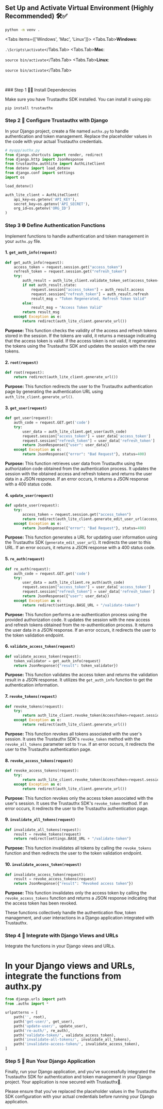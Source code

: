 
## Set Up and Activate Virtual Environment (Highly Recommended) 🛠️✅

```bash copy showLineNumbers filename="bash"
python -m venv .
```

<Tabs items={['Windows', 'Mac', 'Linux']}>
  <Tabs.Tab>**Windows**: <br/> <br/> ```.\Scripts\activate```</Tabs.Tab>
  <Tabs.Tab>**Mac**: <br/> <br/> ```source bin/activate```</Tabs.Tab>
  <Tabs.Tab>**Linux**: <br/> <br/> ```source bin/activate```</Tabs.Tab>
</Tabs>

<br/>
<br/>

<Steps>
### Step 1 👨‍💻 Install Dependencies

Make sure you have Trustauthx SDK installed. You can install it using pip:

```bash copy showLineNumbers
pip install trustauthx
```

### Step 2 🚀 Configure Trustauthx with Django

In your Django project, create a file named `authx.py` to handle authentication and token management. Replace the placeholder values in the code with your actual Trustauthx credentials.

```python copy showLineNumbers filename="python"
# myapp/authx.py
from django.shortcuts import render, redirect
from django.http import JsonResponse
from trustauthx.authlite import AuthLiteClient
from dotenv import load_dotenv
from django.conf import settings
import os

load_dotenv()

auth_lite_client = AuthLiteClient(
    api_key=os.getenv('API_KEY'),
    secret_key=os.getenv('API_SECRET'),
    org_id=os.getenv('ORG_ID')
)
```

### Step 3 🌐 Define Authentication Functions

Implement functions to handle authentication and token management in your `authx.py` file.


#### 1. `get_auth_info(request)`
```python copy showLineNumbers filename="python"
def get_auth_info(request):
    access_token = request.session.get("access_token")
    refresh_token = request.session.get("refresh_token")
    try:
        auth_result = auth_lite_client.validate_token_set(access_token=access_token, refresh_token=refresh_token)
        if not auth_result.state:
            request.session["access_token"] = auth_result.access
            request.session["refresh_token"] = auth_result.refresh
            result_msg = "Token Regenerated, Refresh Token Valid"
        else:
            result_msg = "Access Token Valid"
        return result_msg
    except Exception as e:
        return redirect(auth_lite_client.generate_url())
```
**Purpose:** This function checks the validity of the access and refresh tokens stored in the session. If the tokens are valid, it returns a message indicating that the access token is valid. If the access token is not valid, it regenerates the tokens using the Trustauthx SDK and updates the session with the new tokens.

#### 2. `root(request)`
```python copy showLineNumbers filename="python"
def root(request):
    return redirect(auth_lite_client.generate_url())
```
**Purpose:** This function redirects the user to the Trustauthx authentication page by generating the authentication URL using `auth_lite_client.generate_url()`.

#### 3. `get_user(request)`
```python copy showLineNumbers filename="python"
def get_user(request):
    auth_code = request.GET.get('code')
    try:
        user_data = auth_lite_client.get_user(auth_code)
        request.session["access_token"] = user_data['access_token']
        request.session["refresh_token"] = user_data['refresh_token']
        return JsonResponse({"user": user_data})
    except Exception as e:
        return JsonResponse({"error": "Bad Request"}, status=400)
```
**Purpose:** This function retrieves user data from Trustauthx using the authorization code obtained from the authentication process. It updates the session with the obtained access and refresh tokens and returns the user data in a JSON response. If an error occurs, it returns a JSON response with a 400 status code.

#### 4. `update_user(request)`
```python copy showLineNumbers filename="python"
def update_user(request):
    try:
        access_token = request.session.get("access_token")
        return redirect(auth_lite_client.generate_edit_user_url(access_token, url=settings.BASE_URL + "/re-auth"))
    except Exception as e:
        return JsonResponse({"error": "Bad Request"}, status=400)
```
**Purpose:** This function generates a URL for updating user information using the Trustauthx SDK (`generate_edit_user_url`). It redirects the user to this URL. If an error occurs, it returns a JSON response with a 400 status code.

#### 5. `re_auth(request)`
```python copy showLineNumbers filename="python"
def re_auth(request):
    auth_code = request.GET.get('code')
    try:
        user_data = auth_lite_client.re_auth(auth_code)
        request.session["access_token"] = user_data['access_token']
        request.session["refresh_token"] = user_data['refresh_token']
        return JsonResponse({"user": user_data})
    except Exception as e:
        return redirect(settings.BASE_URL + "/validate-token")
```
**Purpose:** This function performs a re-authentication process using the provided authorization code. It updates the session with the new access and refresh tokens obtained from the re-authentication process. It returns the user data in a JSON response. If an error occurs, it redirects the user to the token validation endpoint.

#### 6. `validate_access_token(request)`
```python copy showLineNumbers filename="python"
def validate_access_token(request):
    token_validator = get_auth_info(request)
    return JsonResponse({"result": token_validator})
```
**Purpose:** This function validates the access token and returns the validation result in a JSON response. It utilizes the `get_auth_info` function to get the authentication information.

#### 7. `revoke_tokens(request)`
```python copy showLineNumbers filename="python"
def revoke_tokens(request):
    try:
        return auth_lite_client.revoke_token(AccessToken=request.session.get("access_token"), revoke_all_tokens=True)
    except Exception as e:
        return redirect(auth_lite_client.generate_url())
```
**Purpose:** This function revokes all tokens associated with the user's session. It uses the Trustauthx SDK's `revoke_token` method with the `revoke_all_tokens` parameter set to `True`. If an error occurs, it redirects the user to the Trustauthx authentication page.

#### 8. `revoke_access_tokens(request)`
```python copy showLineNumbers filename="python"
def revoke_access_tokens(request):
    try:
        return auth_lite_client.revoke_token(AccessToken=request.session.get("access_token"))
    except Exception as e:
        return redirect(auth_lite_client.generate_url())
```
**Purpose:** This function revokes only the access token associated with the user's session. It uses the Trustauthx SDK's `revoke_token` method. If an error occurs, it redirects the user to the Trustauthx authentication page.

#### 9. `invalidate_all_tokens(request)`
```python copy showLineNumbers filename="python"
def invalidate_all_tokens(request):
    result = revoke_tokens(request)
    return redirect(settings.BASE_URL + "/validate-token")
```
**Purpose:** This function invalidates all tokens by calling the `revoke_tokens` function and then redirects the user to the token validation endpoint.

#### 10. `invalidate_access_token(request)`
```python copy showLineNumbers filename="python"
def invalidate_access_token(request):
    result = revoke_access_tokens(request)
    return JsonResponse({"result": "Revoked access token"})
```
**Purpose:** This function invalidates only the access token by calling the `revoke_access_tokens` function and returns a JSON response indicating that the access token has been revoked.

These functions collectively handle the authentication flow, token management, and user interactions in a Django application integrated with Trustauthx.


### Step 4 🚀 Integrate with Django Views and URLs

Integrate the functions in your Django views and URLs.

# In your Django views and URLs, integrate the functions from authx.py

```python copy showLineNumbers filename="python"
from django.urls import path
from .authx import *

urlpatterns = [
    path('', root),
    path('get-user/', get_user),
    path('update-user/', update_user),
    path('re-auth/', re_auth),
    path('validate-token/', validate_access_token),
    path('invalidate-all-tokens/', invalidate_all_tokens),
    path('invalidate-access-token/', invalidate_access_token),
]
```

### Step 5 🚀 Run Your Django Application

Finally, run your Django application, and you've successfully integrated the Trustauthx SDK for authentication and token management in your Django project. Your application is now secured with Trustauthx🚀.
</Steps>

Please ensure that you've replaced the placeholder values in the Trustauthx SDK configuration with your actual credentials before running your Django application.